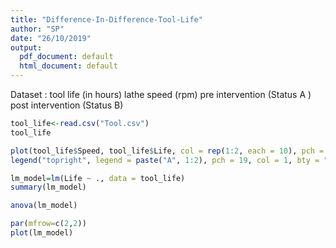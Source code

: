 ---
title: "Difference-In-Difference-Tool-Life"
author: "SP"
date: "26/10/2019"
output:
  pdf_document: default
  html_document: default
---

Dataset : 
tool life (in hours) 
lathe speed (rpm) 
pre intervention (Status A )
post intervention (Status B)


```{r}
tool_life<-read.csv("Tool.csv")
tool_life
```

```{r}
plot(tool_life$Speed, tool_life$Life, col = rep(1:2, each = 10), pch = 19)
legend("topright", legend = paste("A", 1:2), pch = 19, col = 1, bty = "n")
```


```{r}
lm_model=lm(Life ~ ., data = tool_life)
summary(lm_model)
```

```{r}
anova(lm_model)
```

```{r}
par(mfrow=c(2,2))
plot(lm_model)
```


